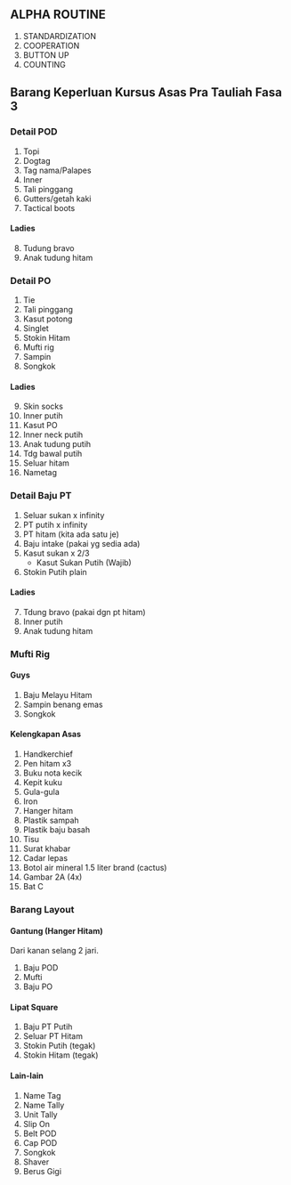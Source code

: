 ## ALPHA ROUTINE

1. STANDARDIZATION
2. COOPERATION
3. BUTTON UP
4. COUNTING 

## Barang Keperluan Kursus Asas Pra Tauliah Fasa 3

### Detail POD
1. Topi
2. Dogtag
3. Tag nama/Palapes
4. Inner
5. Tali pinggang
6. Gutters/getah kaki
7. Tactical boots

#### Ladies
8. Tudung bravo
9. Anak tudung hitam

### Detail PO
1. Tie
2. Tali pinggang
3. Kasut potong
4. Singlet
5. Stokin Hitam
6. Mufti rig
7. Sampin
8. Songkok

#### Ladies
9. Skin socks
10. Inner putih
11. Kasut PO
12. Inner neck putih
13. Anak tudung putih
14. Tdg bawal putih
15. Seluar hitam
16. Nametag

### Detail Baju PT
1. Seluar sukan x infinity
2. PT putih x infinity
3. PT hitam (kita ada satu je)
4. Baju intake (pakai yg sedia ada)
5. Kasut sukan x 2/3
   - Kasut Sukan Putih (Wajib)
6. Stokin Putih plain

#### Ladies
7. Tdung bravo (pakai dgn pt hitam)
8. Inner putih
9. Anak tudung hitam

### Mufti Rig

#### Guys
1. Baju Melayu Hitam
2. Sampin benang emas
3. Songkok

#### Kelengkapan Asas
1. Handkerchief
2. Pen hitam x3
3. Buku nota kecik
4. Kepit kuku
5. Gula-gula
6. Iron
7. Hanger hitam
8. Plastik sampah
9. Plastik baju basah
10. Tisu
11. Surat khabar
12. Cadar lepas
13. Botol air mineral 1.5 liter brand (cactus)
14. Gambar 2A (4x)
15. Bat C

### Barang Layout
#### Gantung (Hanger Hitam)
Dari kanan selang 2 jari.
   1. Baju POD
   2. Mufti
   3. Baju PO

#### Lipat Square
   1. Baju PT Putih
   2. Seluar PT Hitam
   3. Stokin Putih (tegak)
   4. Stokin Hitam (tegak)

#### Lain-lain
1. Name Tag
2. Name Tally
3. Unit Tally
4. Slip On
5. Belt POD
6. Cap POD
7. Songkok
8. Shaver
9. Berus Gigi
